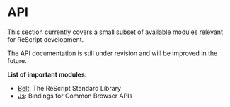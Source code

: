 # API

This section currently covers a small subset of available modules relevant for ReScript development.

The API documentation is still under revision and will be improved in the future.

**List of important modules:**

- [Belt](latest/belt): The ReScript Standard Library
- [Js](latest/js): Bindings for Common Browser APIs
